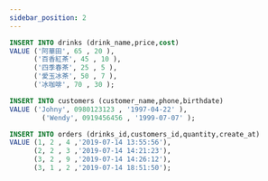 ```yaml
---
sidebar_position: 2
---
```


```sql
INSERT INTO drinks (drink_name,price,cost)
VALUE ('阿華田', 65 , 20 ),
      ('百香紅茶', 45 , 10 ),
      ('四季春茶', 25 , 5 ),
      ('愛玉冰茶', 50 , 7 ),
      ('冰咖啡', 70 , 30 );

INSERT INTO customers (customer_name,phone,birthdate)
VALUE ('Johny', 0980123123 , '1997-04-22' ),
	    ('Wendy', 0919456456 , '1999-07-07' );

INSERT INTO orders (drinks_id,customers_id,quantity,create_at)
VALUE (1, 2 , 4 ,'2019-07-14 13:55:56'),
      (2, 2 , 3 ,'2019-07-14 14:21:23'),
      (3, 2 , 9 ,'2019-07-14 14:26:12'),
      (3, 1 , 2 ,'2019-07-14 18:51:50');
```
